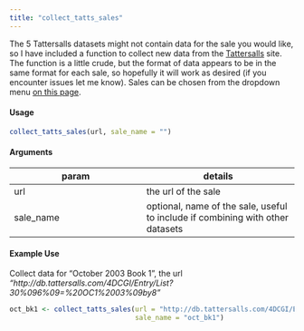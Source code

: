 ```yaml
---
title: "collect_tatts_sales"
---
```


The 5 Tattersalls datasets might not contain data for the sale you would like, so I have included a function to collect new data from the [Tattersalls](http://db.tattersalls.com/4DCGI/Entry/Index) site.  The function is a little crude, but the format of data appears to be in the same format for each sale, so hopefully it will work as desired (if you encounter issues let me know).  Sales can be chosen from the dropdown menu [on this page](http://db.tattersalls.com/4DCGI/Entry/MenuResults).

#### Usage
```r
collect_tatts_sales(url, sale_name = "")
```

#### Arguments

param | details
------|-------
url | the url of the sale
sale_name | optional, name of the sale, useful to include if combining with other datasets

#### Example Use
Collect data for "October 2003 Book 1", the url *"http://db.tattersalls.com/4DCGI/Entry/List?30%096%09=%20OC1%2003%09by8"*

```r
oct_bk1 <- collect_tatts_sales(url = "http://db.tattersalls.com/4DCGI/Entry/List?30%096%09=%20OC1%2003%09by8",
                               sale_name = "oct_bk1")
```